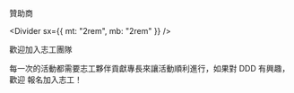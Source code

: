 
<Info />

<IconGroups />

<p
  css={css`
    text-align: center;
    font-size: 36px;
    font-weight: 600;
  `}
>
  贊助商
</p>

<SponsorList />

<Divider sx={{ mt: "2rem", mb: "2rem" }} />

<p
  css={css`
    text-align: center;
    font-size: 36px;
    font-weight: 600;
  `}
>
  歡迎加入志工團隊
</p>

<p
  css={css`
    font-size: 16px;
    font-weight: 400;
    text-align: center;
  `}
>
  每一次的活動都需要志工夥伴貢獻專長來讓活動順利進行，如果對 DDD 有興趣，歡迎
  <Link to="/volunteer">報名加入志工</Link>！
</p>
